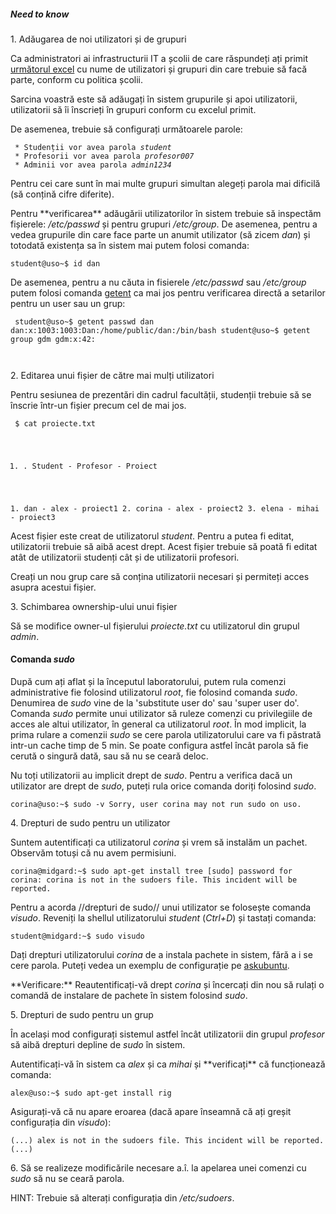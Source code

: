 ===== Need to know =====


1. Adăugarea de noi utilizatori și de grupuri

Ca administratori ai infrastructurii IT a școlii de care răspundeți ați primit [[https://docs.google.com/spreadsheets/d/15LxIrhz0JTdLgWJqyHwj4hfVOg_uW6TyRnUbKqEtB8Y/edit#gid=0|următorul excel]] cu nume de utilizatori și grupuri din care trebuie să facă parte, conform cu politica școlii.

Sarcina voastră este să adăugați în sistem grupurile și apoi utilizatorii, utilizatorii să îi înscrieți în grupuri conform cu excelul primit.

De asemenea, trebuie să configurați următoarele parole:
  * Studenții vor avea parola ''student''
  * Profesorii vor avea parola ''profesor007''
  * Adminii vor avea parola ''admin1234''

Pentru cei care sunt în mai multe grupuri simultan alegeți parola mai dificilă (să conțină cifre diferite).

<note>Pentru **verificarea** adăugării utilizatorilor în sistem trebuie să inspectăm fișierele: ''/etc/passwd'' și pentru grupuri ''/etc/group''. De asemenea, pentru a vedea grupurile din care face parte un anumit utilizator (să zicem ''dan'') și totodată existența sa în sistem mai putem folosi comanda:

<code bash>
student@uso~$ id dan
</code>

De asemenea, pentru a nu căuta in fisierele ''/etc/passwd'' sau ''/etc/group'' putem folosi comanda [[http://man7.org/linux/man-pages/man1/getent.1.html|getent]] ca mai jos pentru verificarea directă a setarilor pentru un user sau un grup:

<code bash>
student@uso~$ getent passwd dan
dan:x:1003:1003:Dan:/home/public/dan:/bin/bash
student@uso~$ getent group gdm
gdm:x:42:

</code>
</note>

2. Editarea unui fișier de către mai mulți utilizatori

Pentru sesiunea de prezentări din cadrul facultății, studenții trebuie să se înscrie într-un fișier precum cel de mai jos.

<code bash>
$ cat proiecte.txt
#. Student - Profesor - Proiect
1. dan - alex - proiect1
2. corina - alex - proiect2
3. elena - mihai - proiect3
</code>

Acest fișier este creat de utilizatorul ''student''. Pentru a putea fi editat, utilizatorii trebuie să aibă acest drept.
Acest fișier trebuie să poată fi editat atât de utilizatorii studenți cât și de utilizatorii profesori.

Creați un nou grup care să conțina utilizatorii necesari și permiteți acces asupra acestui fișier.

3. Schimbarea ownership-ului unui fișier

Să se modifice owner-ul fișierului ''proiecte.txt'' cu utilizatorul din grupul ''admin''.


==== Comanda ''sudo'' ====

După cum ați aflat și la începutul laboratorului, putem rula comenzi administrative fie folosind utilizatorul ''root'', fie folosind comanda ''sudo''.
Denumirea de ''sudo'' vine de la 'substitute user do' sau 'super user do'.
Comanda ''sudo'' permite unui utilizator să ruleze comenzi cu privilegiile de acces ale altui utilizator, în general ca utilizatorul ''root''.
În mod implicit, la prima rulare a comenzii ''sudo'' se cere parola utilizatorului care va fi păstrată intr-un cache timp de 5 min.
Se poate configura astfel încât parola să fie cerută o singură dată, sau să nu se ceară deloc.

Nu toți utilizatorii au implicit drept de ''sudo''. Pentru a verifica dacă un utilizator are drept de ''sudo'', puteți rula orice comanda doriți folosind ''sudo''.

<code bash>
corina@uso:~$ sudo -v
Sorry, user corina may not run sudo on uso.
</code>


4. Drepturi de sudo pentru un utilizator

Suntem autentificați ca utilizatorul ''corina'' și vrem să instalăm un pachet. Observăm totuși că nu avem permisiuni.

<code bash>
corina@midgard:~$ sudo apt-get install tree
[sudo] password for corina:
corina is not in the sudoers file.  This incident will be reported.
</code>

<note tip>
Pentru a acorda //drepturi de sudo// unui utilizator se folosește comanda ''visudo''. Reveniți la shellul utilizatorului ''student'' (''Ctrl+D'') și tastați comanda:

<code bash>
student@midgard:~$ sudo visudo
</code>
</note>

Dați drepturi utilizatorului ''corina'' de a instala pachete in sistem, fără a i se cere parola. Puteți vedea un exemplu de configurație pe [[http://askubuntu.com/questions/139723/sudo-does-not-ask-for-password|askubuntu]].

<note>**Verificare:** Reautentificați-vă drept ''corina'' și încercați din nou să rulați o comandă de instalare de pachete în sistem folosind ''sudo''.</note>


5. Drepturi de sudo pentru un grup


În același mod configurați sistemul astfel încât utilizatorii din grupul ''profesor'' să aibă drepturi depline de ''sudo'' în sistem.

Autentificați-vă în sistem ca ''alex'' și ca ''mihai'' și **verificați** că funcționează comanda:

<code bash>
alex@uso:~$ sudo apt-get install rig
</code>

Asigurați-vă că nu apare eroarea (dacă apare înseamnă că ați greșit configurația din ''visudo''):

<code bash>
(...)
alex is not in the sudoers file. This incident will be reported.
(...)
</code>

6. Să se realizeze modificările necesare a.î. la apelarea unei comenzi cu ''sudo'' să nu se ceară parola.

<note info>
HINT: Trebuie să alterați configurația din ''/etc/sudoers''.
</note>
